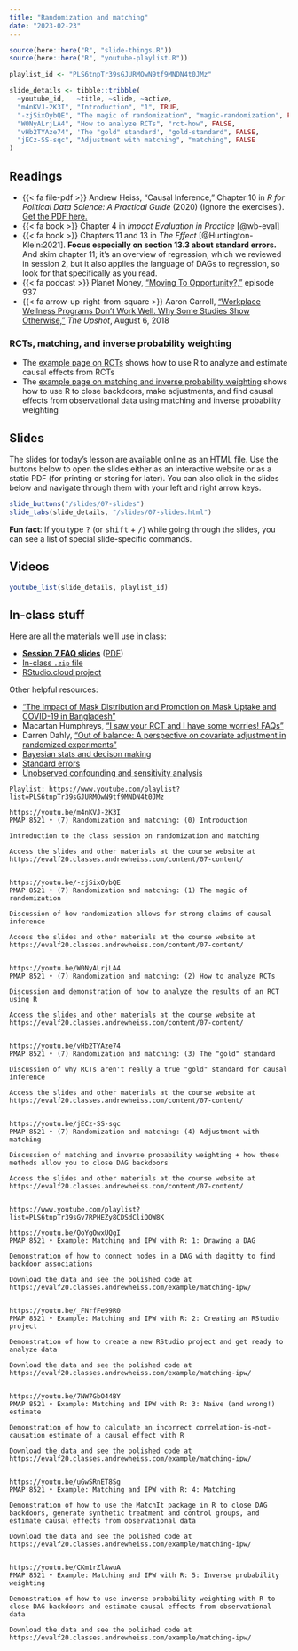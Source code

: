 ```yaml
---
title: "Randomization and matching"
date: "2023-02-23"
---
```


```r
source(here::here("R", "slide-things.R"))
source(here::here("R", "youtube-playlist.R"))

playlist_id <- "PLS6tnpTr39sGJURMOwN9tf9MNDN4t0JMz"

slide_details <- tibble::tribble(
  ~youtube_id,   ~title, ~slide, ~active,
  "m4nKVJ-2K3I", "Introduction", "1", TRUE,
  "-zjSixOybQE", "The magic of randomization", "magic-randomization", FALSE,
  "W0NyALrjLA4", "How to analyze RCTs", "rct-how", FALSE,
  "vHb2TYAze74", 'The "gold" standard', "gold-standard", FALSE,
  "jECz-SS-sqc", "Adjustment with matching", "matching", FALSE
)
```

## Readings

- {{< fa file-pdf >}} Andrew Heiss, "Causal Inference," Chapter 10 in *R for Political Data Science: A Practical Guide* (2020) (Ignore the exercises!). [Get the PDF here.](/files/10-causal-inference.pdf)
- {{< fa book >}} Chapter 4 in *Impact Evaluation in Practice* [@wb-eval]
- {{< fa book >}} Chapters 11 and 13 in *The Effect* [@Huntington-Klein:2021]. **Focus especially on section 13.3 about standard errors.** And skim chapter 11; it's an overview of regression, which we reviewed in session 2, but it also applies the language of DAGs to regression, so look for that specifically as you read.
- {{< fa podcast >}} Planet Money, ["Moving To Opportunity?,"](https://www.npr.org/2019/08/30/756028025/episode-937-moving-to-opportunity) episode 937
- {{< fa arrow-up-right-from-square >}} Aaron Carroll, ["Workplace Wellness Programs Don’t Work Well. Why Some Studies Show Otherwise,"](https://www.nytimes.com/2018/08/06/upshot/employer-wellness-programs-randomized-trials.html) *The Upshot*, August 6, 2018

### RCTs, matching, and inverse probability weighting

- The [example page on RCTs](/example/rcts.qmd) shows how to use R to analyze and estimate causal effects from RCTs
- The [example page on matching and inverse probability weighting](/example/matching-ipw.qmd) shows how to use R to close backdoors, make adjustments, and find causal effects from observational data using matching and inverse probability weighting


## Slides

The slides for today's lesson are available online as an HTML file. Use the buttons below to open the slides either as an interactive website or as a static PDF (for printing or storing for later). You can also click in the slides below and navigate through them with your left and right arrow keys.

```r
slide_buttons("/slides/07-slides")
slide_tabs(slide_details, "/slides/07-slides.html")
```

:::{.callout-tip}
**Fun fact**: If you type <kbd>?</kbd> (or <kbd>shift</kbd> + <kbd>/</kbd>) while going through the slides, you can see a list of special slide-specific commands.
:::


## Videos

```r
youtube_list(slide_details, playlist_id)
```


## In-class stuff

Here are all the materials we'll use in class:

- [**Session 7 FAQ slides**](/slides/07-class.html) ([PDF](/slides/07-class.pdf))
- [In-class `.zip` file](/projects/rcts-ipw.zip)
- [RStudio.cloud project](https://rstudio.cloud/spaces/269500/content/4645983)

Other helpful resources:

- ["The Impact of Mask Distribution and Promotion on Mask Uptake and COVID-19 in Bangladesh"](https://www.poverty-action.org/study/impact-mask-distribution-and-promotion-mask-uptake-and-covid-19-bangladesh)
- Macartan Humphreys, ["I saw your RCT and I have some worries! FAQs"](https://macartan.github.io/i/notes/rct_faqs.html)
- Darren Dahly, ["Out of balance: A perspective on covariate adjustment in randomized experiments"](https://statsepi.substack.com/p/out-of-balance)
- [Bayesian stats and decison making](/resource/bayes.qmd)
- [Standard errors](/example/standard-errors.qmd)
- [Unobserved confounding and sensitivity analysis](/example/confounding-sensitivity.qmd)


```verbatim
Playlist: https://www.youtube.com/playlist?list=PLS6tnpTr39sGJURMOwN9tf9MNDN4t0JMz

https://youtu.be/m4nKVJ-2K3I
PMAP 8521 • (7) Randomization and matching: (0) Introduction

Introduction to the class session on randomization and matching

Access the slides and other materials at the course website at https://evalf20.classes.andrewheiss.com/content/07-content/


https://youtu.be/-zjSixOybQE
PMAP 8521 • (7) Randomization and matching: (1) The magic of randomization

Discussion of how randomization allows for strong claims of causal inference

Access the slides and other materials at the course website at https://evalf20.classes.andrewheiss.com/content/07-content/

  
https://youtu.be/W0NyALrjLA4
PMAP 8521 • (7) Randomization and matching: (2) How to analyze RCTs

Discussion and demonstration of how to analyze the results of an RCT using R

Access the slides and other materials at the course website at https://evalf20.classes.andrewheiss.com/content/07-content/
  
  
https://youtu.be/vHb2TYAze74
PMAP 8521 • (7) Randomization and matching: (3) The "gold" standard

Discussion of why RCTs aren't really a true "gold" standard for causal inference

Access the slides and other materials at the course website at https://evalf20.classes.andrewheiss.com/content/07-content/
  
  
https://youtu.be/jECz-SS-sqc
PMAP 8521 • (7) Randomization and matching: (4) Adjustment with matching

Discussion of matching and inverse probability weighting + how these methods allow you to close DAG backdoors

Access the slides and other materials at the course website at https://evalf20.classes.andrewheiss.com/content/07-content/


https://www.youtube.com/playlist?list=PLS6tnpTr39sGv7RPHEZy8CDSdCliQOW8K

https://youtu.be/OoYgOwxUQgI
PMAP 8521 • Example: Matching and IPW with R: 1: Drawing a DAG

Demonstration of how to connect nodes in a DAG with dagitty to find backdoor associations

Download the data and see the polished code at https://evalf20.classes.andrewheiss.com/example/matching-ipw/


https://youtu.be/_FNrfFe99R0
PMAP 8521 • Example: Matching and IPW with R: 2: Creating an RStudio project

Demonstration of how to create a new RStudio project and get ready to analyze data

Download the data and see the polished code at https://evalf20.classes.andrewheiss.com/example/matching-ipw/


https://youtu.be/7NW7GbO44BY
PMAP 8521 • Example: Matching and IPW with R: 3: Naive (and wrong!) estimate

Demonstration of how to calculate an incorrect correlation-is-not-causation estimate of a causal effect with R

Download the data and see the polished code at https://evalf20.classes.andrewheiss.com/example/matching-ipw/


https://youtu.be/uGwSRnET8Sg
PMAP 8521 • Example: Matching and IPW with R: 4: Matching

Demonstration of how to use the MatchIt package in R to close DAG backdoors, generate synthetic treatment and control groups, and estimate causal effects from observational data

Download the data and see the polished code at https://evalf20.classes.andrewheiss.com/example/matching-ipw/


https://youtu.be/CKm1rZlAwuA
PMAP 8521 • Example: Matching and IPW with R: 5: Inverse probability weighting

Demonstration of how to use inverse probability weighting with R to close DAG backdoors and estimate causal effects from observational data

Download the data and see the polished code at https://evalf20.classes.andrewheiss.com/example/matching-ipw/
```
